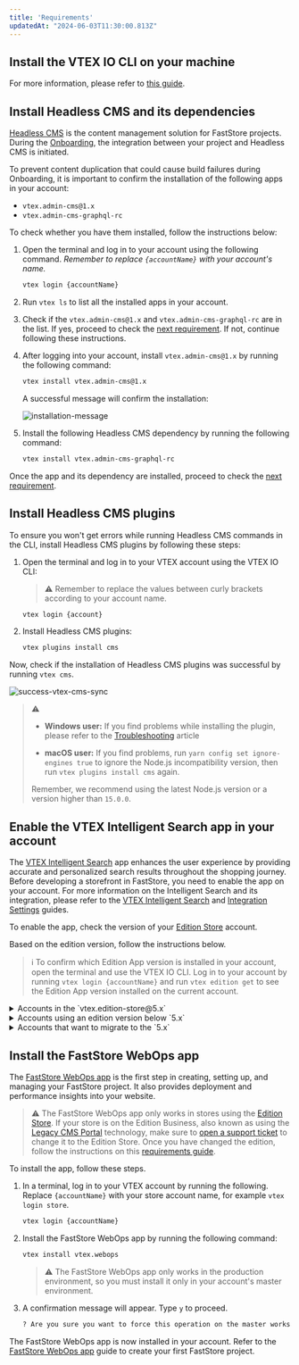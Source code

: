 ```yaml
---
title: 'Requirements'
updatedAt: "2024-06-03T11:30:00.813Z"
---
```


<Steps>

## Install the VTEX IO CLI on your machine

For more information, please refer to [this guide](https://developers.vtex.com/vtex-developer-docs/docs/vtex-io-documentation-vtex-io-cli-installation-and-command-reference).

## Install Headless CMS and its dependencies

[Headless CMS](https://developers.vtex.com/docs/guides/faststore/headless-cms-overview) is the content management solution for FastStore projects. During the [Onboarding](https://developers.vtex.com/docs/guides/faststore/getting-started-overview),
the integration between your project and Headless CMS is initiated.

To prevent content duplication that could cause build failures during Onboarding, it is important to confirm the installation of the following apps in your account: 
- `vtex.admin-cms@1.x`
- `vtex.admin-cms-graphql-rc`

To check whether you have them installed, follow the instructions below:

1. Open the terminal and log in to your account using the following command. *Remember to replace `{accountName}` with your account's name.*

    ```bash
    vtex login {accountName}
    ```

2. Run `vtex ls` to list all the installed apps in your account.
3. Check if the `vtex.admin-cms@1.x` and `vtex.admin-cms-graphql-rc` are in the list.
If yes, proceed to check the [next requirement](https://developers.vtex.com/docs/guides/faststore/getting-started-requirements#install-headless-cms-plugins). If not, continue following these instructions.

4. After logging into your account, install `vtex.admin-cms@1.x` by running the following command:

    ```bash
    vtex install vtex.admin-cms@1.x
    ```

    A successful message will confirm the installation:

    ![installation-message](https://vtexhelp.vtexassets.com/assets/docs/src/cms-install___7144afabf5a895ba92905926808507b2.png)

5. Install the following Headless CMS dependency by running the following command:

    ```bash
    vtex install vtex.admin-cms-graphql-rc
    ```

Once the app and its dependency are installed, proceed to check the [next requirement](https://developers.vtex.com/docs/guides/faststore/getting-started-requirements#install-headless-cms-plugins).

## Install Headless CMS plugins

To ensure you won't get errors while running Headless CMS commands in the CLI, install Headless CMS plugins by following these steps:

1. Open the terminal and log in to your VTEX account using the VTEX IO CLI:

    > ⚠️ Remember to replace the values between curly brackets according to your account name.

    ```bash
    vtex login {account}
    ```

2. Install Headless CMS plugins:

    ```bash
    vtex plugins install cms
    ```

Now, check if the installation of Headless CMS plugins was successful by running `vtex cms`.

![success-vtex-cms-sync](https://vtexhelp.vtexassets.com/assets/docs/src/faststore-vtex-cms___460365970fb39c94e300b9fbd497e17e.png)

> ⚠️
>
> - **Windows user:** If you find problems while installing the plugin, please refer to the [Troubleshooting](https://developers.vtex.com/docs/guides/faststore/troubleshooting-error-installing-headless-cms) article
>
> - **macOS user:** If you find problems, run `yarn config set ignore-engines true` to ignore the Node.js incompatibility version, then run `vtex plugins install cms` again.
>
> Remember, we recommend using the latest Node.js version or a version higher than `15.0.0`.

## Enable the VTEX Intelligent Search app in your account

The [VTEX Intelligent Search](https://help.vtex.com/tracks/vtex-intelligent-search) app enhances the user experience by providing accurate and personalized search results throughout the shopping journey.
Before developing a storefront in FastStore, you need to enable the app on your account. For more information on the Intelligent Search and its integration, please refer to the [VTEX Intelligent Search](https://help.vtex.com/tracks/vtex-intelligent-search) and [Integration Settings](https://help.vtex.com/en/tracks/vtex-intelligent-search--19wrbB7nEQcmwzDPl1l4Cb/6wKQgKmu2FT6084BJT7z5V) guides.

To enable the app, check the version of your [Edition Store](https://developers.vtex.com/docs/guides/vtex-io-documentation-edition-app) account.

Based on the edition version, follow the instructions below.

> ℹ️ To confirm which Edition App version is installed in your account, open the terminal and use the VTEX IO CLI. Log in to your account by running `vtex login {accountName}` and run `vtex edition get` to see the Edition App version installed on the current account.

<details>
<summary>Accounts in the `vtex.edition-store@5.x`</summary>

If your account is using the `vtex.edition-store@5.x` major, the VTEX Intelligent Search app is already included, and you need to integrate the app via VTEX Admin.

To integrate the VTEX Intelligent Search, go to the VTEX Admin, access **Store Settings > Intelligent Search > Integrations**, and click `START INTEGRATION`.

</details>

<details>
<summary>Accounts using an edition version below `5.x`</summary>

1. In the VTEX IO CLI, log in to your VTEX account by running `vtex login {accountName}`. *Remember to replace the value between brackets with your account name.*
2. If the VTEX Intelligent Search app is not installed in your account, run the following for Intelligent Search:

    ```bash
    vtex install vtex.search-resolver@1.x vtex.admin-search@1.x
    ```

After successfully installing the app, integrate it by accessing the VTEX Admin, go to **Store Settings > Intelligent Search > Integrations**, and click on `START INTEGRATION`.

</details>

<details>
<summary>Accounts that want to migrate to the `5.x`</summary>

If you are using a different major version and want to migrate, please [open a ticket with VTEX Support](https://help.vtex.com/en/support) and request the installation of the Edition app `vtex.edition-store@5.x`.

</details>

## Install the FastStore WebOps app

The [FastStore WebOps app](https://developers.vtex.com/docs/guides/faststore/1-onboarding-overview) is the first step in creating, setting up, and managing your FastStore project. It also provides deployment and performance insights into your website.

> ⚠️ The FastStore WebOps app only works in stores using the [Edition Store](https://developers.vtex.com/docs/guides/vtex-io-documentation-edition-app#list-of-native-edition-apps). If your store is on the Edition Business, also known as using the [Legacy CMS Portal](https://help.vtex.com/es/tracks/cms--2YcpgIljVaLVQYMzxQbc3z/1oN446gRGcR2s70RvBCAmj) technology, make sure to [open a support ticket](https://help-tickets.vtex.com/smartlink/sso/login/zendesk) to change it to the Edition Store.
Once you have changed the edition, follow the instructions on this [requirements guide](https://developers.vtex.com/docs/guides/faststore/getting-started-requirements#install-the-vtex-io-cli-on-your-machine).

To install the app, follow these steps.

1. In a terminal, log in to your VTEX account by running the following. Replace `{accountName}` with your store account name, for example `vtex login store`.

    ```bash
    vtex login {accountName}
    ```

2. Install the FastStore WebOps app by running the following command:

    ```bash
    vtex install vtex.webops
    ```
    
    > ⚠️ The FastStore WebOps app only works in the production environment, so you must install it only in your account's master environment.

3. A confirmation message will appear. Type `y` to proceed.

    ```bash
    ? Are you sure you want to force this operation on the master workspace on the account store? » (y/N)
    ```

The FastStore WebOps app is now installed in your account. Refer to the [FastStore WebOps app](https://developers.vtex.com/docs/guides/faststore/1-onboarding-overview) guide to create your first FastStore project.

</Steps>
